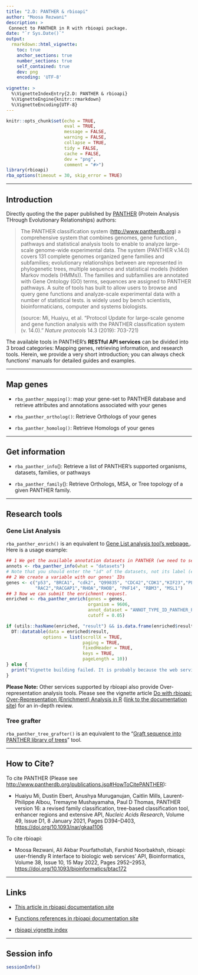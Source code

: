 ```yaml
---
title: "2.D: PANTHER & rbioapi"
author: "Moosa Rezwani"
description: >
 Connect to PANTHER in R with rbioapi package. 
date: "`r Sys.Date()`"
output:
  rmarkdown::html_vignette:
    toc: true
    anchor_sections: true
    number_sections: true
    self_contained: true
    dev: png
    encoding: 'UTF-8'
    
vignette: >
  %\VignetteIndexEntry{2.D: PANTHER & rbioapi}
  %\VignetteEngine{knitr::rmarkdown}
  %\VignetteEncoding{UTF-8}
---
```


```r
knitr::opts_chunk$set(echo = TRUE,
                      eval = TRUE,
                      message = FALSE,
                      warning = FALSE,
                      collapse = TRUE,
                      tidy = FALSE,
                      cache = FALSE,
                      dev = "png",
                      comment = "#>")
library(rbioapi)
rba_options(timeout = 30, skip_error = TRUE)
```

------------------------------------------------------------------------

## Introduction {#introduction .heading2}

Directly quoting the the paper published by [PANTHER](http://www.pantherdb.org "Protein Analysis THrough Evolutionary Relationships (PANTHER)") (Protein Analysis THrough Evolutionary Relationships) authors:

> The PANTHER classification system (<http://www.pantherdb.org>) a comprehensive system that combines genomes, gene function , pathways and statistical analysis tools to enable to analyze large-scale genome-wide experimental data. The system (PANTHER v.14.0) covers 131 complete genomes organized gene families and subfamilies; evolutionary relationships between are represented in phylogenetic trees, multiple sequence and statistical models (hidden Markov models (HMMs)). The families and subfamilies are annotated with Gene Ontology (GO) terms, sequences are assigned to PANTHER pathways. A suite of tools has built to allow users to browse and query gene functions and analyze-scale experimental data with a number of statistical tests. is widely used by bench scientists, bioinformaticians, computer and systems biologists.
>
> (source: Mi, Huaiyu, et al. "Protocol Update for large-scale genome and gene function analysis with the PANTHER classification system (v. 14.0)." *Nature protocols* 14.3 (2019): 703-721)

The available tools in PANTHER's **RESTful API services** can be divided into 3 broad categories: Mapping genes, retrieving information, and research tools. Herein, we provide a very short introduction; you can always check functions' manuals for detailed guides and examples.

------------------------------------------------------------------------

## Map genes {#map-genes .heading2}

-   `rba_panther_mapping()`: map your gene-set to PANTHER database and retrieve attributes and annotations associated with your genes

-   `rba_panther_ortholog()`: Retrieve Orthologs of your genes

-   `rba_panther_homolog()`: Retrieve Homologs of your genes

------------------------------------------------------------------------

## Get information {#get-information .heading2}

-   `rba_panther_info`(): Retrieve a list of PANTHER's supported organisms, datasets, families, or pathways

-   `rba_panther_family`(): Retrieve Orthologs, MSA, or Tree topology of a given PANTHER family.

------------------------------------------------------------------------

## Research tools {#research-tools .heading2}

### Gene List Analysis {#gene-list-analysis .heading3}

`rba_panther_enrich()` is an equivalent to [Gene List analysis tool's webpage.](http://www.pantherdb.org/index.jsp "PANTHER Gene List Analysis"). Here is a usage example:

```r
## 1 We get the available annotation datasets in PANTHER (we need to select one of them to submit an enrichment request)
annots <- rba_panther_info(what = "datasets")
# Note that you should enter the "id" of the datasets, not its label (e.g. entering "biological_process" is incorrect, you should rather enter "GO:0008150").
## 2 We create a variable with our genes' IDs
genes <- c("p53", "BRCA1", "cdk2", "Q99835", "CDC42","CDK1","KIF23","PLK1",
           "RAC2","RACGAP1","RHOA","RHOB", "PHF14", "RBM3", "MSL1")
## 3 Now we can submit the enrichment request.
enriched <- rba_panther_enrich(genes = genes,
                               organism = 9606,
                               annot_dataset = "ANNOT_TYPE_ID_PANTHER_PATHWAY",
                               cutoff = 0.05)
```

```r
if (utils::hasName(enriched, "result") && is.data.frame(enriched$result)) {
  DT::datatable(data = enriched$result,
              options = list(scrollX = TRUE, 
                             paging = TRUE,
                             fixedHeader = TRUE,
                             keys = TRUE,
                             pageLength = 10))
} else {
  print("Vignette building failed. It is probably because the web service was down during the building.")
}
```

**Please Note:** Other services supported by rbioapi also provide Over-representation analysis tools. Please see the vignette article [Do with rbioapi: Over-Representation (Enrichment) Analysis in R](rbioapi_do_enrich.html) ([link to the documentation site](https://rbioapi.moosa-r.com/articles/rbioapi_do_enrich.html)) for an in-depth review.

### Tree grafter {#tree-grafter .heading3}

`rba_panther_tree_grafter()` is an equivalent to the "[Graft sequence into PANTHER library of trees](http://www.pantherdb.org/tools/sequenceSearchForm.jsp)" tool.

------------------------------------------------------------------------

## How to Cite? {#citations .heading2}

To cite PANTHER (Please see <http://www.pantherdb.org/publications.jsp#HowToCitePANTHER>):

-   Huaiyu Mi, Dustin Ebert, Anushya Muruganujan, Caitlin Mills, Laurent-Philippe Albou, Tremayne Mushayamaha, Paul D Thomas, PANTHER version 16: a revised family classification, tree-based classification tool, enhancer regions and extensive API, *Nucleic Acids Research*, Volume 49, Issue D1, 8 January 2021, Pages D394--D403, <https://doi.org/10.1093/nar/gkaa1106>

To cite rbioapi:

-   Moosa Rezwani, Ali Akbar Pourfathollah, Farshid Noorbakhsh, rbioapi: user-friendly R interface to biologic web services' API, Bioinformatics, Volume 38, Issue 10, 15 May 2022, Pages 2952--2953, <https://doi.org/10.1093/bioinformatics/btac172>

------------------------------------------------------------------------

## Links {#links .heading2}

-   [This article in rbioapi documentation site](https://rbioapi.moosa-r.com/articles/rbioapi_panther.html "2.C: PANTHER & rbioapi")

-   [Functions references in rbioapi documentation site](https://rbioapi.moosa-r.com/reference/index.html#section-enrichr-rba-enrichr- "rbioapi reference")

-   [rbioapi vignette index](rbioapi.html "rbioapi: User-Friendly R Interface to Biologic Web Services' API")

------------------------------------------------------------------------

## Session info {#session-info .heading2}

```r
sessionInfo()
```
